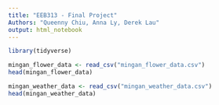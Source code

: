 ---
title: "EEB313 - Final Project"
Authors: "Queenny Chiu, Anna Ly, Derek Lau"
output: html_notebook
---

```{r}
library(tidyverse)
```

```{r}
mingan_flower_data <- read_csv("mingan_flower_data.csv")
head(mingan_flower_data)

mingan_weather_data <- read_csv("mingan_weather_data.csv")
head(mingan_weather_data)
```